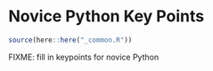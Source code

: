 # Novice Python Key Points {#keypoints}

```r
source(here::here("_common.R"))
```

FIXME: fill in keypoints for novice Python
